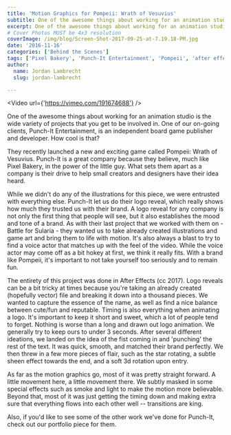 ```yaml
---
title: 'Motion Graphics for Pompeii: Wrath of Vesuvius'
subtitle: One of the awesome things about working for an animation studio is the wide variety of projects that you get to be involved in.   
excerpt: One of the awesome things about working for an animation studio is the wide variety of projects that you get to be involved in. 
# Cover Photos MUST be 4x3 resolution
coverImage: /img/blog/Screen-Shot-2017-09-25-at-7.19.18-PM.jpg
date: '2016-11-16'
categories: ['Behind the Scenes']
tags: ['Pixel Bakery', 'Punch-It Entertainment', 'Pompeii', 'after effects']
author:
  name: Jordan Lambrecht
  slug: jordan-lambrecht

---
```

<Video url={'https://vimeo.com/191674688'} />

One of the awesome things about working for an animation studio is the wide variety of projects that you get to be involved in. One of our on-going clients, Punch-It Entertainment, is an independent board game publisher and developer. How cool is that?

They recently launched a new and exciting game called Pompeii: Wrath of Vesuvius. Punch-It is a great company because they believe, much like Pixel Bakery, in the power of the little guy. What sets them apart as a company is their drive to help small creators and designers have their idea heard.

While we didn't do any of the illustrations for this piece, we were entrusted with everything else. Punch-It let us do their logo reveal, which really shows how much they trusted us with their brand. A logo reveal for any company is not only the first thing that people will see, but it also establishes the mood and tone of a brand. As with their last project that we worked with them on - Battle for Sularia - they wanted us to take already created illustrations and game art and bring them to life with motion. It's also always a blast to try to find a voice actor that matches up with the feel of the video. While the voice actor may come off as a bit hokey at first, we think it really fits. With a brand like Pompeii, it's important to not take yourself too seriously and to remain fun.

The entirety of this project was done in After Effects (cc 2017). Logo reveals can be a bit tricky at times because you're taking an already created (hopefully vector) file and breaking it down into a thousand pieces. We wanted to capture the essence of the name, as well as find a nice balance between cute/fun and reputable. Timing is also everything when animating a logo. It's important to keep it short and sweet, which a lot of people tend to forget. Nothing is worse than a long and drawn out logo animation. We generally try to keep ours to under 3 seconds. After several different ideations, we landed on the idea of the fist coming in and 'punching' the rest of the text. It was quick, smooth, and matched their brand perfectly. We then threw in a few more pieces of flair, such as the star rotating, a subtle sheen effect towards the end, and a soft 3d rotation upon entry.

As far as the motion graphics go, most of it was pretty straight forward. A little movement here, a little movement there. We subtly masked in some special effects such as smoke and light to make the motion more believable. Beyond that, most of it was just getting the timing down and making extra sure that everything flows into each other well -- transitions are king.

Also, if you'd like to see some of the other work we've done for Punch-It, check out our portfolio piece for them.